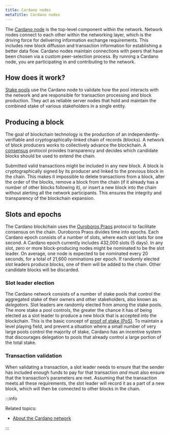 ```yaml
---
title: Cardano nodes
metaTitle: Cardano nodes
---
```


The
[Cardano node](https://github.com/input-output-hk/cardano-node#overview-of-the-cardano-node-repository)
is the top-level component within the network. Network nodes connect to each
other within the networking layer, which is the driving force for delivering
information exchange requirements. This includes new block diffusion and
transaction information for establishing a better data flow. Cardano nodes
maintain connections with peers that have been chosen via a custom
peer-selection process. By running a Cardano node, you are participating in and
contributing to the network.

## How does it work?

[Stake pools](/about-cardano/learn/stake-pools) use the Cardano node to validate
how the pool interacts with the network and are responsible for transaction
processing and block production. They act as reliable server nodes that hold and
maintain the combined stake of various stakeholders in a single entity.

## Producing a block

The goal of blockchain technology is the production of an
independently-verifiable and cryptographically-linked chain of records (blocks).
A network of block producers works to collectively advance the blockchain. A
[consensus](/about-cardano/learn/consensus-explained) protocol provides
transparency and decides which candidate blocks should be used to extend the
chain.

Submitted valid transactions might be included in any new block. A block is
cryptographically signed by its producer and linked to the previous block in the
chain. This makes it impossible to delete transactions from a block, alter the
order of the blocks, remove a block from the chain (if it already has a number
of other blocks following it), or insert a new block into the chain without
alerting all the network participants. This ensures the integrity and
transparency of the blockchain expansion.

## Slots and epochs

The Cardano blockchain uses the
[Ouroboros Praos](https://eprint.iacr.org/2017/573.pdf) protocol to facilitate
consensus on the chain. Ouroboros Praos divides time into epochs. Each Cardano
epoch consists of a number of slots, where each slot lasts for one second. A
Cardano epoch currently includes 432,000 slots (5 days). In any slot, zero or
more block-producing nodes might be nominated to be the slot leader. On average,
one node is expected to be nominated every 20 seconds, for a total of 21,600
nominations per epoch. If randomly elected slot leaders produce blocks, one of
them will be added to the chain. Other candidate blocks will be discarded.

### Slot leader election

The Cardano network consists of a number of stake pools that control the
aggregated stake of their owners and other stakeholders, also known as
_delegators_. Slot leaders are randomly elected from among the stake pools. The
more stake a pool controls, the greater the chance it has of being elected as a
slot leader to produce a new block that is accepted into the blockchain. This is
the basic concept of
[proof of stake (PoS)](/about-cardano/new-to-cardano/proof-of-stake). To
maintain a level playing field, and prevent a situation where a small number of
very large pools control the majority of stake, Cardano has an incentive system
that discourages delegation to pools that already control a large portion of the
total stake.

### Transaction validation

When validating a transaction, a slot leader needs to ensure that the sender has
included enough funds to pay for that transaction _and_ must also ensure that
the transaction’s parameters are met. Assuming that the transaction meets all
these requirements, the slot leader will record it as a part of a new block,
which will then be connected to other blocks in the chain.

:::info

Related topics:

- [About the Cardano network](/about-cardano/explore-more/cardano-network)

:::
